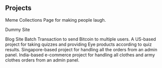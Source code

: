 ## Projects

<ProjectCard title="Meme Collection Page" link="https://memecollections.netlify.app" bg="linear-gradient(to right, #D4145A 0%, #FBB03B 100%)">
Meme Collections Page for making people laugh.
</ProjectCard>

<ProjectCard title="Dummy Site" link="https://dummysites.netlify.app" bg="linear-gradient(to right, #662D8C 0%, #ED1E79
 100%)">
Dummy Site
</ProjectCard>

<ProjectCard title="Blog Site" link="https://blog.supportgenie.io" bg="linear-gradient(to right, #009245 0%, #FCEE21 100%)">
Blog Site
</ProjectCard>

<ProjectCard title="Batching Transaction" link="http://18.207.182.108:4000" bg="linear-gradient(to right, #D585FF 0%,#00FFEE 100%)">
Batch Transaction to send Bitcoin to multiple users. 
</ProjectCard>

<ProjectCard title="Cornea Care Quiz Portal" link="https://quiz.mycorneacare.com" bg="linear-gradient(to right, #114357 0%,#F29492 100%)">
 A US-based project for taking quizzes and providing Eye products according to quiz results.
</ProjectCard>

<ProjectCard title="MEYU Admin Dashboard" link="https://admin.meyu.sg" bg="linear-gradient(0deg, #08AEEA 0%, #2AF598 100%)">
Singapore-based project for handling all the orders from an admin panel.
</ProjectCard>

<ProjectCard title="Cliff Climbers Admin Dashboard" link="https://admin.cliffclimbers.in" bg="linear-gradient(to right, #114757 0%,#F29092 100%)">
India-based e-commerce project for handling all clothes and army clothes orders from an admin panel.
</ProjectCard>

